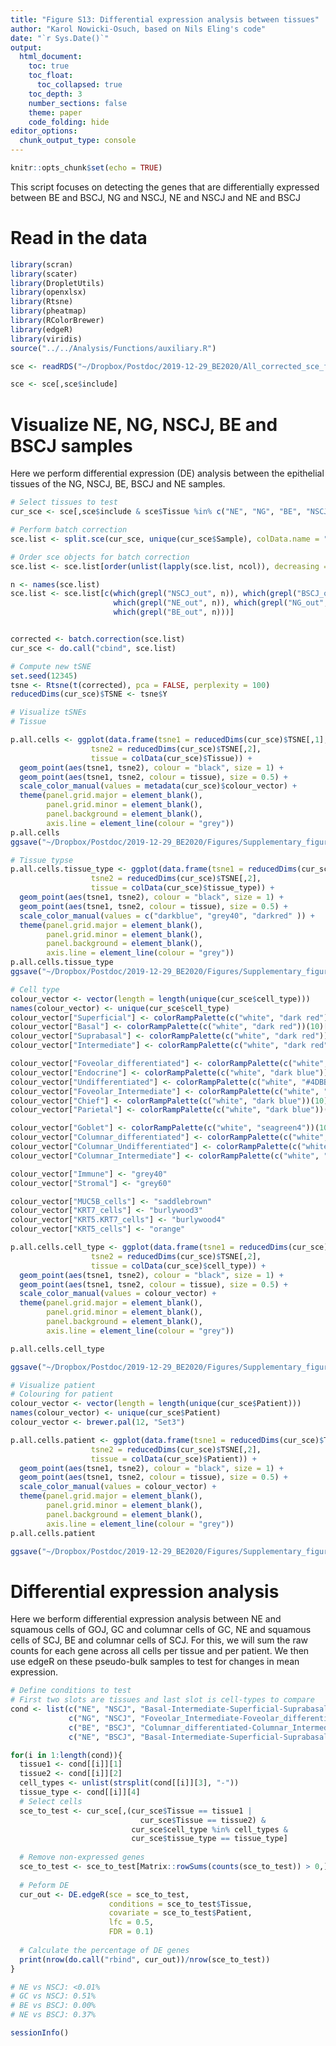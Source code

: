 ```yaml
---
title: "Figure S13: Differential expression analysis between tissues"
author: "Karol Nowicki-Osuch, based on Nils Eling's code"
date: "`r Sys.Date()`"
output: 
  html_document:
    toc: true
    toc_float:
      toc_collapsed: true
    toc_depth: 3
    number_sections: false
    theme: paper
    code_folding: hide
editor_options: 
  chunk_output_type: console
---
```


```r
knitr::opts_chunk$set(echo = TRUE)
```

This script focuses on detecting the genes that are differentially expressed between BE and BSCJ, NG and NSCJ, NE and NSCJ and NE and BSCJ

# Read in the data

```r
library(scran)
library(scater)
library(DropletUtils)
library(openxlsx)
library(Rtsne)
library(pheatmap)
library(RColorBrewer)
library(edgeR)
library(viridis)
source("../../Analysis/Functions/auxiliary.R")

sce <- readRDS("~/Dropbox/Postdoc/2019-12-29_BE2020/All_corrected_sce_filtered.rds")

sce <- sce[,sce$include]
```

# Visualize NE, NG, NSCJ, BE and BSCJ samples

Here we perform differential expression (DE) analysis between the epithelial tissues of the NG, NSCJ, BE, BSCJ and NE samples.

```r
# Select tissues to test
cur_sce <- sce[,sce$include & sce$Tissue %in% c("NE", "NG", "BE", "NSCJ", "BSCJ")]

# Perform batch correction
sce.list <- split.sce(cur_sce, unique(cur_sce$Sample), colData.name = "Sample")

# Order sce objects for batch correction
sce.list <- sce.list[order(unlist(lapply(sce.list, ncol)), decreasing = TRUE)]

n <- names(sce.list)
sce.list <- sce.list[c(which(grepl("NSCJ_out", n)), which(grepl("BSCJ_out", n)), 
                       which(grepl("NE_out", n)), which(grepl("NG_out", n)),
                       which(grepl("BE_out", n)))]


corrected <- batch.correction(sce.list)
cur_sce <- do.call("cbind", sce.list)

# Compute new tSNE
set.seed(12345)
tsne <- Rtsne(t(corrected), pca = FALSE, perplexity = 100)
reducedDims(cur_sce)$TSNE <- tsne$Y

# Visualize tSNEs
# Tissue

p.all.cells <- ggplot(data.frame(tsne1 = reducedDims(cur_sce)$TSNE[,1],
                  tsne2 = reducedDims(cur_sce)$TSNE[,2],
                  tissue = colData(cur_sce)$Tissue)) + 
  geom_point(aes(tsne1, tsne2), colour = "black", size = 1) + 
  geom_point(aes(tsne1, tsne2, colour = tissue), size = 0.5) + 
  scale_color_manual(values = metadata(cur_sce)$colour_vector) + 
  theme(panel.grid.major = element_blank(), 
        panel.grid.minor = element_blank(),
        panel.background = element_blank(), 
        axis.line = element_line(colour = "grey"))
p.all.cells
ggsave("~/Dropbox/Postdoc/2019-12-29_BE2020/Figures/Supplementary_figures/S13/All_cells.pdf", p.all.cells, width = 7, height = 5, useDingbats = FALSE)

# Tissue typse
p.all.cells.tissue_type <- ggplot(data.frame(tsne1 = reducedDims(cur_sce)$TSNE[,1],
                  tsne2 = reducedDims(cur_sce)$TSNE[,2],
                  tissue = colData(cur_sce)$tissue_type)) +
  geom_point(aes(tsne1, tsne2), colour = "black", size = 1) + 
  geom_point(aes(tsne1, tsne2, colour = tissue), size = 0.5) + 
  scale_color_manual(values = c("darkblue", "grey40", "darkred" )) + 
  theme(panel.grid.major = element_blank(), 
        panel.grid.minor = element_blank(),
        panel.background = element_blank(), 
        axis.line = element_line(colour = "grey"))
p.all.cells.tissue_type
ggsave("~/Dropbox/Postdoc/2019-12-29_BE2020/Figures/Supplementary_figures/S13/Tissue_type.pdf", p.all.cells.tissue_type, width = 7, height = 5, useDingbats = FALSE)

# Cell type
colour_vector <- vector(length = length(unique(cur_sce$cell_type)))
names(colour_vector) <- unique(cur_sce$cell_type)
colour_vector["Superficial"] <- colorRampPalette(c("white", "dark red"))(10)[10]
colour_vector["Basal"] <- colorRampPalette(c("white", "dark red"))(10)[4]
colour_vector["Suprabasal"] <- colorRampPalette(c("white", "dark red"))(10)[6]
colour_vector["Intermediate"] <- colorRampPalette(c("white", "dark red"))(10)[8]

colour_vector["Foveolar_differentiated"] <- colorRampPalette(c("white", "#4DBBD5FF"))(10)[10]
colour_vector["Endocrine"] <- colorRampPalette(c("white", "dark blue"))(10)[10]
colour_vector["Undifferentiated"] <- colorRampPalette(c("white", "#4DBBD5FF"))(10)[3]
colour_vector["Foveolar_Intermediate"] <- colorRampPalette(c("white", "#4DBBD5FF"))(10)[6]
colour_vector["Chief"] <- colorRampPalette(c("white", "dark blue"))(10)[6]
colour_vector["Parietal"] <- colorRampPalette(c("white", "dark blue"))(10)[3]

colour_vector["Goblet"] <- colorRampPalette(c("white", "seagreen4"))(10)[10]
colour_vector["Columnar_differentiated"] <- colorRampPalette(c("white", "#4DBBD5FF"))(10)[10]
colour_vector["Columnar_Undifferentiated"] <- colorRampPalette(c("white", "#4DBBD5FF"))(10)[3]
colour_vector["Columnar_Intermediate"] <- colorRampPalette(c("white", "#4DBBD5FF"))(10)[6]

colour_vector["Immune"] <- "grey40"
colour_vector["Stromal"] <- "grey60"

colour_vector["MUC5B_cells"] <- "saddlebrown"
colour_vector["KRT7_cells"] <- "burlywood3"
colour_vector["KRT5.KRT7_cells"] <- "burlywood4"
colour_vector["KRT5_cells"] <- "orange"

p.all.cells.cell_type <- ggplot(data.frame(tsne1 = reducedDims(cur_sce)$TSNE[,1],
                  tsne2 = reducedDims(cur_sce)$TSNE[,2],
                  tissue = colData(cur_sce)$cell_type)) +
  geom_point(aes(tsne1, tsne2), colour = "black", size = 1) + 
  geom_point(aes(tsne1, tsne2, colour = tissue), size = 0.5) + 
  scale_color_manual(values = colour_vector) + 
  theme(panel.grid.major = element_blank(), 
        panel.grid.minor = element_blank(),
        panel.background = element_blank(), 
        axis.line = element_line(colour = "grey"))

p.all.cells.cell_type

ggsave("~/Dropbox/Postdoc/2019-12-29_BE2020/Figures/Supplementary_figures/S13/Cell_type.pdf", p.all.cells.cell_type, width = 7, height = 5, useDingbats = FALSE)

# Visualize patient
# Colouring for patient
colour_vector <- vector(length = length(unique(cur_sce$Patient)))
names(colour_vector) <- unique(cur_sce$Patient)
colour_vector <- brewer.pal(12, "Set3")

p.all.cells.patient <- ggplot(data.frame(tsne1 = reducedDims(cur_sce)$TSNE[,1],
                  tsne2 = reducedDims(cur_sce)$TSNE[,2],
                  tissue = colData(cur_sce)$Patient)) +
  geom_point(aes(tsne1, tsne2), colour = "black", size = 1) + 
  geom_point(aes(tsne1, tsne2, colour = tissue), size = 0.5) + 
  scale_color_manual(values = colour_vector) + 
  theme(panel.grid.major = element_blank(), 
        panel.grid.minor = element_blank(),
        panel.background = element_blank(), 
        axis.line = element_line(colour = "grey"))
p.all.cells.patient

ggsave("~/Dropbox/Postdoc/2019-12-29_BE2020/Figures/Supplementary_figures/S13/Patient.pdf", p.all.cells.patient, width = 7, height = 5, useDingbats = FALSE)
```

# Differential expression analysis

Here we berform differential expression analysis between NE and squamous cells of GOJ, GC and columnar cells of GC, NE and squamous cells of SCJ, BE and columnar cells of SCJ.
For this, we will sum the raw counts for each gene across all cells per tissue and per patient. 
We then use edgeR on these pseudo-bulk samples to test for changes in mean expression.

```r
# Define conditions to test
# First two slots are tissues and last slot is cell-types to compare
cond <- list(c("NE", "NSCJ", "Basal-Intermediate-Superficial-Suprabasal", "Squamous"),
             c("NG", "NSCJ", "Foveolar_Intermediate-Foveolar_differentiated-Endocrine-Undifferentiated-Chief", "Columnar"),
             c("BE", "BSCJ", "Columnar_differentiated-Columnar_Intermediate-Columnar_Undifferentiated-Endocrine", "Columnar"),
             c("NE", "BSCJ", "Basal-Intermediate-Superficial-Suprabasal", "Squamous"))

for(i in 1:length(cond)){
  tissue1 <- cond[[i]][1]
  tissue2 <- cond[[i]][2]
  cell_types <- unlist(strsplit(cond[[i]][3], "-"))
  tissue_type <- cond[[i]][4]
  # Select cells
  sce_to_test <- cur_sce[,(cur_sce$Tissue == tissue1 | 
                             cur_sce$Tissue == tissue2) &
                           cur_sce$cell_type %in% cell_types &
                           cur_sce$tissue_type == tissue_type]
  
  # Remove non-expressed genes 
  sce_to_test <- sce_to_test[Matrix::rowSums(counts(sce_to_test)) > 0,]
  
  # Peform DE
  cur_out <- DE.edgeR(sce = sce_to_test,
                      conditions = sce_to_test$Tissue,
                      covariate = sce_to_test$Patient,
                      lfc = 0.5,
                      FDR = 0.1)
  
  # Calculate the percentage of DE genes
  print(nrow(do.call("rbind", cur_out))/nrow(sce_to_test))
}

# NE vs NSCJ: <0.01%
# GC vs NSCJ: 0.51%
# BE vs BSCJ: 0.00%
# NE vs BSCJ: 0.37%
```

```r
sessionInfo()
```
